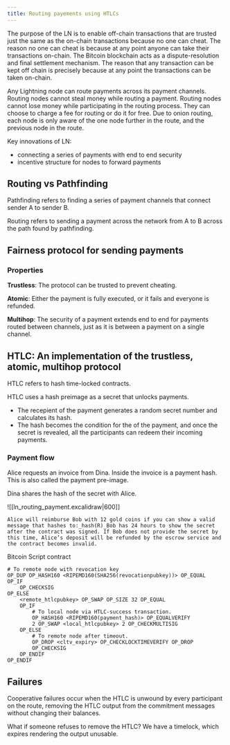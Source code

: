 ```yaml
---
title: Routing payements using HTLCs
---
```


The purpose of the LN is to enable off-chain transactions that are trusted just the same as the on-chain transactions because no one can cheat. 
The reason no one can cheat is because at any point anyone can take their transactions on-chain. 
The Bitcoin blockchain acts as a dispute-resolution and final settlement mechanism. 
The reason that any transaction can be kept off chain is precisely because at any point the transactions can be taken on-chain.


Any Lightning node can route payments across its payment channels. Routing nodes cannot steal money while routing a payment. 
Routing nodes cannot lose money while participating in the routing process. They can choose to charge a fee for routing or do it for free. 
Due to onion routing, each node is only aware of the one node further in the route, and the previous node in the route.

Key innovations of LN:

- connecting a series of payments with end to end security
-  incentive structure for nodes to forward payments

## Routing vs Pathfinding

Pathfinding refers to finding a series of payment channels that connect sender A to sender B.

Routing refers to sending a payment across the network from A to B across the path found by pathfinding.

## Fairness protocol for sending payments

### Properties

**Trustless**: The protocol can be trusted to prevent cheating.

**Atomic**:  Either the payment is fully executed, or it fails and everyone is refunded.

**Multihop**: The security of a payment extends end to end for payments routed between channels, just as it is between a payment on a single channel.

## HTLC: An implementation of  the trustless, atomic, multihop protocol

HTLC refers to hash time-locked contracts.

HTLC uses a hash preimage as a secret that unlocks payments.

- The recepient of the payment generates a random secret number and calculates its hash.
- The hash becomes the condition for the of the payment, and once the secret is revealed, all the participants can redeem their incoming payments.

### Payment flow
Alice requests an invoice from Dina. Inside the invoice is a payment hash. This is also called the payment pre-image.

Dina shares the hash of the secret with Alice.

![[ln_routing_payment.excalidraw|600]]


	Alice will reimburse Bob with 12 gold coins if you can show a valid message that hashes to:_hash(R)_Bob has 24 hours to show the secret after the contract was signed. If Bob does not provide the secret by this time, Alice’s deposit will be refunded by the escrow service and the contract becomes invalid.

Bitcoin Script contract

	# To remote node with revocation key
	OP_DUP OP_HASH160 <RIPEMD160(SHA256(revocationpubkey))> OP_EQUAL
	OP_IF
	    OP_CHECKSIG
	OP_ELSE
	    <remote_htlcpubkey> OP_SWAP OP_SIZE 32 OP_EQUAL
	    OP_IF
	        # To local node via HTLC-success transaction.
	        OP_HASH160 <RIPEMD160(payment_hash)> OP_EQUALVERIFY
	        2 OP_SWAP <local_htlcpubkey> 2 OP_CHECKMULTISIG
	    OP_ELSE
	        # To remote node after timeout.
	        OP_DROP <cltv_expiry> OP_CHECKLOCKTIMEVERIFY OP_DROP
	        OP_CHECKSIG
	    OP_ENDIF
	OP_ENDIF

## Failures

Cooperative failures occur when the HTLC is unwound by every participant on the route, removing the HTLC output from the commitment messages without changing their balances.

What if someone refuses to remove the HTLC?
We have a timelock, which expires rendering the output unusable. 

